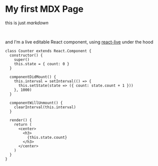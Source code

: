 
# My first MDX Page

this is just _markdown_

<SampleComponent />

<br />

and I'm a live editable React component, using [react-live](https://github.com/FormidableLabs/react-live) under the hood
```
class Counter extends React.Component {
  constructor() {
    super()
    this.state = { count: 0 }
  }

  componentDidMount() {
    this.interval = setInterval(() => {
      this.setState(state => ({ count: state.count + 1 }))
    }, 1000)
  }

  componentWillUnmount() {
    clearInterval(this.interval)
  }

  render() {
    return (
      <center>
        <h3>
          {this.state.count}
        </h3>
      </center>
    )
  }
}
```
